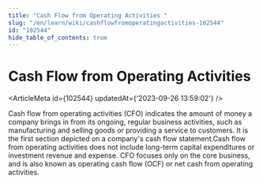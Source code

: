 ```yaml
---
title: "Cash Flow from Operating Activities "
slug: "/en/learn/wiki/cashflowfromoperatingactivities-102544"
id: "102544"
hide_table_of_contents: true
---
```



# Cash Flow from Operating Activities 

<ArticleMeta id={102544} updatedAt={'2023-09-26 13:59:02'} />
<div className='border-solid border-b border-t-0 my-4 border-[var(--ifm-color-gray-300)]' />

Cash flow from operating activities (CFO) indicates the amount of money a company brings in from its ongoing, regular business activities, such as manufacturing and selling goods or providing a service to customers. It is the first section depicted on a company's cash flow statement.Cash flow from operating activities does not include long-term capital expenditures or investment revenue and expense. CFO focuses only on the core business, and is also known as operating cash flow (OCF) or net cash from operating activities.
